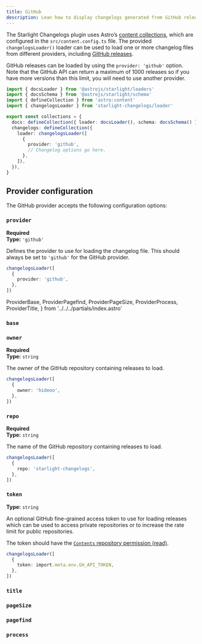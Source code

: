 ```yaml
---
title: GitHub
description: Lean how to display changelogs generated from GitHub releases with the Starlight Changelogs plugin.
---
```


The Starlight Changelogs plugin uses Astro’s [content collections](https://docs.astro.build/en/guides/content-collections/), which are configured in the `src/content.config.ts` file.
The provided `changelogsLoader()` loader can be used to load one or more changelog files from different providers, including [GitHub releases](https://docs.github.com/en/repositories/releasing-projects-on-github/about-releases).

GitHub releases can be loaded by using the `provider: 'github'` option.
Note that the GitHub API can return a maximum of 1000 releases so if you have more versions than this limit, you will need to use another provider.

```ts title="src/content.config.ts" {10-13}
import { docsLoader } from '@astrojs/starlight/loaders'
import { docsSchema } from '@astrojs/starlight/schema'
import { defineCollection } from 'astro:content'
import { changelogsLoader } from 'starlight-changelogs/loader'

export const collections = {
  docs: defineCollection({ loader: docsLoader(), schema: docsSchema() }),
  changelogs: defineCollection({
    loader: changelogsLoader([
      {
        provider: 'github',
        // Changelog options go here.
      },
    ]),
  }),
}
```

## Provider configuration

The GitHub provider accepts the following configuration options:

### `provider`

**Required**  
**Type:** `'github'`

Defines the provider to use for loading the changelog file.
This should always be set to `'github'` for the GitHub provider.

```ts
changelogsLoader([
  {
    provider: 'github',
  },
])
```

  ProviderBase,
  ProviderPagefind,
  ProviderPageSize,
  ProviderProcess,
  ProviderTitle,
} from '../../../partials/index.astro'

<ProviderBase>

### `base`

</ProviderBase>

### `owner`

**Required**  
**Type:** `string`

The owner of the GitHub repository containing releases to load.

```ts
changelogsLoader([
  {
    owner: 'hideoo',
  },
])
```

### `repo`

**Required**  
**Type:** `string`

The name of the GitHub repository containing releases to load.

```ts
changelogsLoader([
  {
    repo: 'starlight-changelogs',
  },
])
```

### `token`

**Type:** `string`

An optional GitHub fine-grained access token to use for loading releases which can be used to access private repositories or to increase the rate limit for public repositories.

The token should have the [`Contents` repository permission (read)](https://docs.github.com/en/rest/releases/releases?apiVersion=2022-11-28#list-releases--fine-grained-access-tokens).

```ts
changelogsLoader([
  {
    token: import.meta.env.GH_API_TOKEN,
  },
])
```

<ProviderTitle>

### `title`

</ProviderTitle>

<ProviderPageSize>

### `pageSize`

</ProviderPageSize>

<ProviderPagefind>

### `pagefind`

</ProviderPagefind>

<ProviderProcess>

### `process`

</ProviderProcess>
